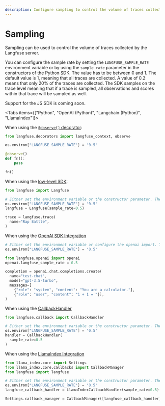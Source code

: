 ```yaml
---
description: Configure sampling to control the volume of traces collected by the Langfuse server.
---
```


# Sampling

Sampling can be used to control the volume of traces collected by the Langfuse server. 


You can configure the sample rate by setting the `LANGFUSE_SAMPLE_RATE` environment variable or by using the `sample_rate` parameter in the constructors of the Python SDK. The value has to be between 0 and 1. The default value is 1, meaning that all traces are collected. A value of 0.2 means that only 20% of the traces are collected. The SDK samples on the trace level meaning that if a trace is sampled, all observations and scores within that trace will be sampled as well.

Support for the JS SDK is coming soon.

<Tabs items={["Python", "OpenAI (Python)",  "Langchain (Python)", "LlamaIndex"]}>
<Tab>

When using the [`@observe()` decorator](/docs/sdk/python/decorators):

```python
from langfuse.decorators import langfuse_context, observe

os.environ["LANGFUSE_SAMPLE_RATE"] = '0.5'

@observe()
def fn():
    pass

fn()
```

When using the [low-level SDK](/docs/sdk/python/low-level-sdk):

```python
from langfuse import Langfuse

# Either set the environment variable or the constructor parameter. The latter takes precedence.
os.environ["LANGFUSE_SAMPLE_RATE"] = '0.5'
langfuse = Langfuse(sample_rate=0.5)

trace = langfuse.trace(
  name="Rap Battle",
)
```

</Tab>
<Tab>

When using the [OpenAI SDK Integration](/docs/integrations/openai)

```python
# Either set the environment variable or configure the openai import. The latter takes precedence.
os.environ["LANGFUSE_SAMPLE_RATE"] = '0.5'

from langfuse.openai import openai
openai.langfuse_sample_rate = 0.5

completion = openai.chat.completions.create(
  name="test-chat",
  model="gpt-3.5-turbo",
  messages=[
    {"role": "system", "content": "You are a calculator."},
    {"role": "user", "content": "1 + 1 = "}],
)
```

</Tab>
<Tab>

When using the [CallbackHandler](/docs/integrations/langchain/tracing)

```python
from langfuse.callback import CallbackHandler

# Either set the environment variable or the constructor parameter. The latter takes precedence.
os.environ["LANGFUSE_SAMPLE_RATE"] = '0.5'
handler = CallbackHandler(
  sample_rate=0.5
)
```
</Tab>

<Tab>

When using the [LlamaIndex Integration](/docs/integrations/llama-index)

```python
from llama_index.core import Settings
from llama_index.core.callbacks import CallbackManager
from langfuse import langfuse

# Either set the environment variable or the constructor parameter. The latter takes precedence.
os.environ["LANGFUSE_SAMPLE_RATE"] = '0.5'
langfuse_callback_handler = LlamaIndexCallbackHandler(sample_rate=0.5)

Settings.callback_manager = CallbackManager([langfuse_callback_handler])

```

</Tab>

</Tabs>
